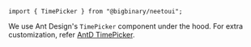 `import { TimePicker } from "@bigbinary/neetoui";`

We use Ant Design's `TimePicker` component under the hood. For extra customization, refer [AntD TimePicker](https://ant.design/components/time-picker/#API).

